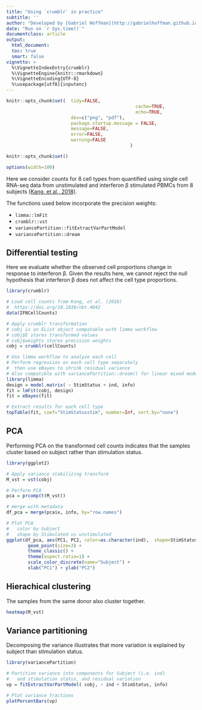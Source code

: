 ```yaml
---
title: "Using `crumblr` in practice"
subtitle: ''
author: "Developed by [Gabriel Hoffman](http://gabrielhoffman.github.io/)"
date: "Run on `r Sys.time()`"
documentclass: article
output: 
  html_document:
  toc: true
  smart: false
vignette: >
  %\VignetteIndexEntry{crumblr}
  %\VignetteEngine{knitr::rmarkdown}
  %\VignetteEncoding{UTF-8}
  %\usepackage[utf8]{inputenc}
---
```




<!---
cd /Users/gabrielhoffman/workspace/repos/crumblr/vignettes
R

rmarkdown::render('crumblr.Rmd')
--->

```r
knitr::opts_chunk$set(	tidy=FALSE, 
												cache=TRUE,
												echo=TRUE,
                      	dev=c("png", "pdf"),
                      	package.startup.message = FALSE,
                      	message=FALSE, 
                      	error=FALSE, 
                      	warning=FALSE
											  )

knitr::opts_chunk$set()

options(width=100)
```	

Here we consider counts for 8 cell types from quantified using single cell RNA-seq data from unstimulated and interferon β stimulated PBMCs from 8 subjects [(Kang, et al., 2018)](https://www.nature.com/articles/nbt.4042).    

The functions used below incorporate the precision weights:

- `limma::lmFit`
- `crumblr::vst`
- `variancePartition::fitExtractVarPartModel` 
- `variancePartition::dream`

## Differential testing
Here we evaluate whether the observed cell proportions change in response to interferon β.  Given the results here, we cannot reject the null hypothesis that interferon β does not affect the cell type proportions.
 
```r
library(crumblr)

# Load cell counts from Kang, et al. (2018)
#  https://doi.org/10.1038/nbt.4042
data(IFNCellCounts)

# Apply crumblr transformation 
# cobj is an EList object compatable with limma workflow
# cobj$E stores transformed values 
# cobj$weights stores precision weights
cobj = crumblr(cellCounts)

# Use limma workflow to analyze each cell
# Perform regression on each cell type separately
#  then use eBayes to shrink residual variance
# Also compatible with variancePartition::dream() for linear mixed models
library(limma)
design = model.matrix( ~ StimStatus + ind, info)
fit = lmFit(cobj, design)
fit = eBayes(fit)

# Extract results for each cell type
topTable(fit, coef="StimStatusstim", number=Inf, sort.by="none")
```

## PCA
Performing PCA on the transformed cell counts indicates that the samples cluster based on subject rather than stimulation status.

```r
library(ggplot2)

# Apply variance stabilizing transform
M_vst = vst(cobj)

# Perform PCA
pca = prcomp(t(M_vst))

# merge with metadata 
df_pca = merge(pca$x, info, by="row.names")

# Plot PCA 
#   color by Subject
# 	shape by Stimulated vs unstimulated
ggplot(df_pca, aes(PC1, PC2, color=as.character(ind),  shape=StimStatus)) + 
		geom_point(size=3) + 
		theme_classic() + 
		theme(aspect.ratio=1) + 
		scale_color_discrete(name="Subject") +
		xlab("PC1") + ylab("PC2")
```

## Hierachical clustering
The samples from the same donor also cluster together.
```r
heatmap(M_vst)
```

## Variance partitioning
Decomposing the variance illustrates that more variation is explained by subject than stimulation status.
```r
library(variancePartition)

# Partition variance into components for Subject (i.e. ind)
#   and stimulation status, and residual variation
vp = fitExtractVarPartModel( cobj, ~ ind + StimStatus, info)

# Plot variance fractions
plotPercentBars(vp)
```









